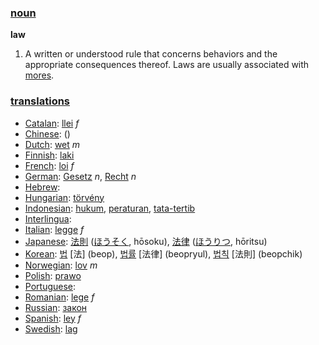 === [[noun]] ===

'''law'''
#A written or understood rule that concerns behaviors and the appropriate consequences thereof.  Laws are usually associated with [[mores]].

=== [[translation]]s ===

*[[Catalan]]: [[llei]] ''f''
*[[Chinese]]: [[]] ()
*[[Dutch]]: [[wet]] ''m''
*[[Finnish]]: [[laki]]
*[[French]]: [[loi]] ''f''
*[[German]]: [[Gesetz]] ''n'', [[Recht]] ''n''
*[[Hebrew]]: [[]] '' ''
*[[Hungarian]]: [[törvény]]
*[[Indonesian]]: [[hukum]], [[atur|peraturan]], [[tata-tertib]]
*[[Interlingua]]: [[]]
*[[Italian]]: [[legge]] ''f''
*[[Japanese]]: [[法則]] ([[ほうそく]], hōsoku), [[法律]] ([[ほうりつ]], hōritsu)
*[[Korean]]: [[법]] [法] (beop), [[법률]] [法律] (beopryul), [[법칙]] [法則] (beopchik)
*[[Norwegian]]: [[lov]] ''m''
*[[Polish]]: [[prawo]]
*[[Portuguese]]: [[]] '' ''
*[[Romanian]]: [[lege]] ''f''
*[[Russian]]: [[закон]]
*[[Spanish]]: [[ley]] ''f''
*[[Swedish]]: [[lag]] '' ''